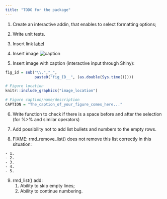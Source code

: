 ```yaml
---
title: "TODO for the package"
---
```



1. Create an interactive addin, that enables to select formatting options;

2. Write unit tests.

3. Insert link [label](link_location)

4. Insert image ![caption](image_location)

5. Insert image with caption (interactive input through Shiny):
```r
fig_id = sub("\\.","_",
             paste0("fig_ID__", (as.double(Sys.time()))))
```
```r
# Figure location
knitr::include_graphics("image_location")

# Figure caption/name/description
CAPTION = "The_caption_of_your_figure_comes_here..."
```

6. Write function to check if there is a space before and after the selection
(for %>% and similar operators)

7. Add possibility not to add list bullets and numbers to the empty rows.

8. FIXME: rmd_remove_list() does not remove this list correctly in this situation:
```
- 1.
- 2.
- 3.
- 4.
- 5.
```

9.  rmd_list() add:
     1. Ability to skip empty lines;
     2. Ability to continue numbering.
     
